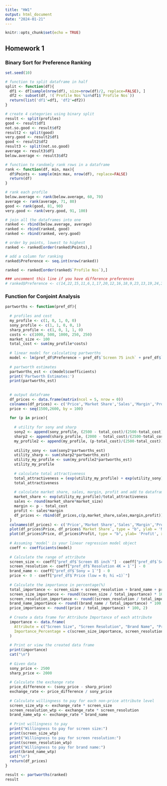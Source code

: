 ```yaml
---
title: "HW1"
output: html_document
date: "2024-01-21"
---
```


```r
knitr::opts_chunk$set(echo = TRUE)
```

## Homework 1

### Binary Sort for Preference Ranking

```r
set.seed(10)

# function to split dataframe in half
split <- function(df){
  df1 <- df[sample(nrow(df), size=nrow(df)/2, replace=FALSE), ]
  df2 <- subset(df, !(`Profile Nos`%in%df1$`Profile Nos`))
  return(list('df1'=df1, 'df2'=df2))
}

# create 4 categories using binary split
result <- split(profiles)
good <- result$df1
not.so.good <- result$df2
result2 <- split(good)
very.good <- result2$df1
good <- result2$df2
result3 <- split(not.so.good)
average <- result3$df1
below.average <- result3$df2

# function to randomly rank rows in a dataframe
rank <- function(df, min, max){
  df$Points <- sample(min:max, nrow(df), replace=FALSE)
  return(df)
}

# rank each profile
below.average <- rank(below.average, 60, 70)
average <- rank(average, 71, 80)
good <- rank(good, 81, 90)
very.good <- rank(very.good, 91, 100)

# join all the dataframes into one
ranked <- rbind(below.average, average)
ranked <- rbind(ranked, good)
ranked <- rbind(ranked, very.good)

# order by points, lowest to highest
ranked <- ranked[order(ranked$Points),]

# add a column for ranking
ranked$Preference <- seq.int(nrow(ranked))

ranked <- ranked[order(ranked$`Profile Nos`),]

### uncomment this line if you have difference preferences
# ranked$Preference <- c(14,22,15,11,6,1,17,20,12,16,18,9,23,13,19,24,3,8,7,21,10,5,4,2)
```

### Function for Conjoint Analysis

```r
partworths <- function(pref_df){
  
  # profiles and cost
  my_profile <- c(1, 0, 1, 0, 0)
  sony_profile <- c(1, 1, 0, 0, 1)
  sharp_profile <- c(1, 0, 1, 1, 0)
  costs <- c(1000, 500, 1000, 250, 250)
  market_size <- 100
  total_cost <- sum(my_profile*costs)
  
  # linear model for calculating partworths
  model <- lm(pref_df$Preference ~ pref_df$`Screen 75 inch` + pref_df$`Screen 85 inch` + pref_df$`Resolution 4K = 1` + pref_df$`Sony = 1` + pref_df$`Price (low = 0; hi =1)`)
  
  # partworth estimates
  partworths_est <- c(model$coefficients)
  print('Partworth Estimates:')
  print(partworths_est)
  
  
  # output dataframe
  df_prices <- data.frame(matrix(ncol = 5, nrow = 0))
  colnames(df_prices) <- c('Price','Market Share','Sales','Margin','Profit')
  price <- seq(1500,2600, by = 100)
  
  for (p in price){
    
    # utility for sony and sharp
    sony2 <- append(sony_profile, (2500 - total_cost)/(2500-total_cost))
    sharp2 <- append(sharp_profile, (2000 - total_cost)/(2500-total_cost))
    my_profile2 <- append(my_profile, (p-total_cost)/(2500-total_cost))
    
    utility_sony <- sum(sony2*partworths_est)
    utility_sharp <- sum(sharp2*partworths_est)
    utility_my_profile <- sum(my_profile2*partworths_est)
    utility_my_profile
    
    # calculate total attractiveness
    total_attractiveness = (exp(utility_my_profile) + exp(utility_sony) + exp(utility_sharp))
    total_attractiveness
    
    # calculate market share, sales, margin, profit and add to dataframe
    market_share <- exp(utility_my_profile)/total_attractiveness
    sales <- round(market_share*market_size)
    margin <- p - total_cost
    profit <- sales*margin
    df_prices <- rbind(df_prices,c(p,market_share,sales,margin,profit))
  }
  colnames(df_prices) <- c('Price','Market Share','Sales','Margin','Profit')
  plot(df_prices$Price, df_prices$`Market Share`, type = "b", ylab = 'Market Share', xlab = 'Price')
  plot(df_prices$Price, df_prices$Profit, type = "b", ylab= 'Profit', xlab = 'Price')
  
  # Assuming 'model' is your linear regression model object
  coeff <- coefficients(model)
  
  # Calculate the range of attribute
  screen_size <- coeff["pref_df$`Screen 85 inch`"] - coeff["pref_df$`Screen 75 inch`"]
  screen_resolution <- coeff["pref_df$`Resolution 4K = 1`"] - 0
  brand_name <- coeff["pref_df$`Sony = 1`"] - 0
  price <- 0 - coeff["pref_df$`Price (low = 0; hi =1)`"]
  
  # Calculate the importance in percentage(%)
  total_importance <- screen_size + screen_resolution + brand_name + price
  screen_size_importance <- round((screen_size / total_importance) * 100, 2)
  screen_resolution_importance <- round((screen_resolution / total_importance) * 100, 2)
  brand_name_importance <- round((brand_name / total_importance) * 100, 2)
  price_importance <- round((price / total_importance) * 100, 2)
  
  # Create a data frame for Attribute Importance of each attribute
  importance <- data.frame(
    Attribute = c("Screen Size", "Screen Resolution", "Brand Name", "Price"),
    Importance_Percentage = c(screen_size_importance, screen_resolution_importance, brand_name_importance, price_importance)
  )
  
  # Print or view the created data frame
  print(importance)
  cat("\n")
  
  # Given data
  sony_price <- 2500
  sharp_price <- 2000
  
  # Calculate the exchange rate
  price_difference <- (sony_price - sharp_price)
  exchange_rate <- price_difference / sony_price
  
  # Calculate willingness to pay for each non-price attribute level
  screen_size_wtp <- exchange_rate * screen_size
  screen_resolution_wtp <- exchange_rate * screen_resolution
  brand_name_wtp <- exchange_rate * brand_name
  
  # Print willingness to pay
  print("Willingness to pay for screen size:")
  print(screen_size_wtp)
  print("Willingness to pay for screen resolution:")
  print(screen_resolution_wtp)
  print("Willingness to pay for brand name:")
  print(brand_name_wtp)
  cat("\n")
  return(df_prices)
}


```

```r
result <- partworths(ranked)
result
```
